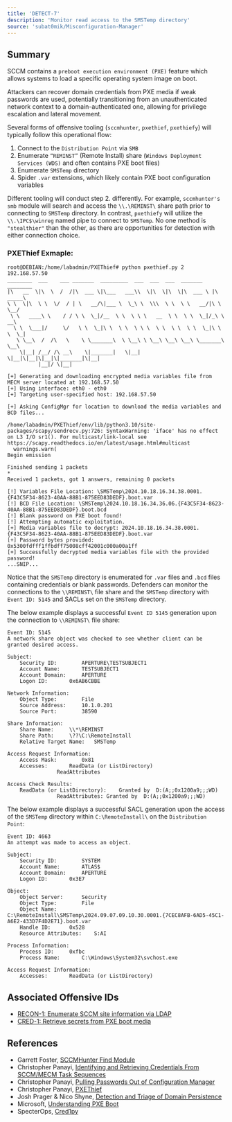 ```yaml
---
title: 'DETECT-7'
description: 'Monitor read access to the SMSTemp directory'
source: 'subat0mik/Misconfiguration-Manager'
---
```


## Summary
SCCM contains a `preboot execution environment (PXE)` feature which allows systems to load a specific operating system image on boot.

Attackers can recover domain credentials from PXE media if weak passwords are used, potentially transitioning from an unauthenticated network context to a domain-authenticated one, allowing for privilege escalation and lateral movement.

Several forms of offensive tooling (`sccmhunter`, `pxethief`, `pxethiefy`) will typically follow this operational flow:

1. Connect to the `Distribution Point` via `SMB`
2. Enumerate `“REMINST”` (Remote Install) share (`Windows Deployment Services (WDS)` and often contains PXE boot files)
3. Enumerate `SMSTemp` directory
4. Spider `.var` extensions, which likely contain PXE boot configuration variables

Different tooling will conduct step 2. differently. For example, `sccmhunter's` `smb` module will search and access the `\\.\REMINST\` share path prior to connecting to `SMSTemp` directory. In contrast, `pxethiefy` will utilize the `\\.\IPC$\winreg` named pipe to connect to `SMSTemp`. No one method is `"stealthier"` than the other, as there are opportunities for detection with either connection choice.

### PXEThief Exmaple:
```
root@DEBIAN:/home/labadmin/PXEThief# python pxethief.py 2 192.168.57.50
________  ___    ___ _______  _________  ___  ___  ___  _______   ________
|\   __  \|\  \  /  /|\  ___ \|\___   ___\\  \|\  \|\  \|\  ___ \ |\  _____\
\ \  \|\  \ \  \/  / | \   __/\|___ \  \_\ \  \\\  \ \  \ \   __/|\ \  \__/
 \ \   ____\ \    / / \ \  \_|/__  \ \  \ \ \   __  \ \  \ \  \_|/_\ \   __\
  \ \  \___|/     \/   \ \  \_|\ \  \ \  \ \ \  \ \  \ \  \ \  \_|\ \ \  \_|
   \ \__\  /  /\   \    \ \_______\  \ \__\ \ \__\ \__\ \__\ \_______\ \__\
    \|__| /__/ /\ __\    \|_______|   \|__|  \|__|\|__|\|__|\|_______|\|__|
          |__|/ \|__|

[+] Generating and downloading encrypted media variables file from MECM server located at 192.168.57.50
[+] Using interface: eth0 - eth0
[+] Targeting user-specified host: 192.168.57.50

[+] Asking ConfigMgr for location to download the media variables and BCD files...

/home/labadmin/PXEThief/env/lib/python3.10/site-packages/scapy/sendrecv.py:726: SyntaxWarning: 'iface' has no effect on L3 I/O sr1(). For multicast/link-local see https://scapy.readthedocs.io/en/latest/usage.html#multicast
  warnings.warn(
Begin emission

Finished sending 1 packets
*
Received 1 packets, got 1 answers, remaining 0 packets

[!] Variables File Location: \SMSTemp\2024.10.18.16.34.38.0001.{F43C5F34-8623-40AA-88B1-875EED83DEDF}.boot.var
[!] BCD File Location: \SMSTemp\2024.10.18.16.34.36.06.{F43C5F34-8623-40AA-88B1-875EED83DEDF}.boot.bcd
[!] Blank password on PXE boot found!
[!] Attempting automatic exploitation.
[+] Media variables file to decrypt: 2024.10.18.16.34.38.0001.{F43C5F34-8623-40AA-88B1-875EED83DEDF}.boot.var
[+] Password bytes provided: 0x5300fdfff1ffbdff75008cff42001c000a00a1ff
[+] Successfully decrypted media variables file with the provided password!
...SNIP...
```

Notice that the `SMSTemp` directory is enumerated for `.var` files and `.bcd` files containing credentials or blank passwords. Defenders can monitor the connections to the `\\REMINST\` file share and the `SMSTemp` directory with `Event ID: 5145` and SACLs set on the `SMSTemp` directory.

The below example displays a successful `Event ID 5145` generation upon the connection to `\\REMINST\` file share:

```
Event ID: 5145
A network share object was checked to see whether client can be granted desired access.
	
Subject:
	Security ID:		APERTURE\TESTSUBJECT1
	Account Name:		TESTSUBJECT1
	Account Domain:		APERTURE
	Logon ID:		0x6AB6CBBE

Network Information:	
	Object Type:		File
	Source Address:		10.1.0.201
	Source Port:		38590
	
Share Information:
	Share Name:		\\*\REMINST
	Share Path:		\??\C:\RemoteInstall
	Relative Target Name:	SMSTemp

Access Request Information:
	Access Mask:		0x81
	Accesses:		ReadData (or ListDirectory)
				ReadAttributes
				
Access Check Results:
	ReadData (or ListDirectory):	Granted by	D:(A;;0x1200a9;;;WD)
				ReadAttributes:	Granted by	D:(A;;0x1200a9;;;WD)
```

The below example displays a successful SACL generation upon the access of the `SMSTemp` directory within `C:\RemoteInstall\` on the `Distribution Point`:
```
Event ID: 4663
An attempt was made to access an object.

Subject:
	Security ID:		SYSTEM
	Account Name:		ATLAS$
	Account Domain:		APERTURE
	Logon ID:		0x3E7

Object:
	Object Server:		Security
	Object Type:		File
	Object Name:		C:\RemoteInstall\SMSTemp\2024.09.07.09.10.30.0001.{7CEC8AFB-6AD5-45C1-A6E2-433D7F4D2E71}.boot.var
	Handle ID:		0x528
	Resource Attributes:	S:AI

Process Information:
	Process ID:		0xfbc
	Process Name:		C:\Windows\System32\svchost.exe

Access Request Information:
	Accesses:		ReadData (or ListDirectory)
```

## Associated Offensive IDs
- [RECON-1: Enumerate SCCM site information via LDAP](../../../attack-techniques/RECON/RECON-1/recon-1_description)
- [CRED-1: Retrieve secrets from PXE boot media](../../../attack-techniques/CRED/CRED-1/cred-1_description)

## References
- Garrett Foster, [SCCMHunter Find Module](https://github.com/garrettfoster13/sccmhunter/wiki/find)
- Christopher Panayi, [Identifying and Retrieving Credentials From SCCM/MECM Task Sequences](https://www.mwrcybersec.com/research_items/identifying-and-retrieving-credentials-from-sccm-mecm-task-sequences)
- Christopher Panayi, [Pulling Passwords Out of Configuration Manager](https://www.youtube.com/watch?v=Ly9goAud0gs)
- Christopher Panayi, [PXEThief](https://github.com/MWR-CyberSec/PXEThief)
- Josh Prager & Nico Shyne, [Detection and Triage of Domain Persistence](https://github.com/bouj33boy/Domain-Persistence-Detection-Triage-and-Recovery-SO-CON-2024/Detection%20and%20Triage%20of%20Domain%20Persistence-BSidesNYC.pdf)
- Microsoft, [Understanding PXE Boot](https://learn.microsoft.com/en-us/troubleshoot/mem/configmgr/os-deployment/understand-pxe-boot#)
- SpecterOps, [Cred1py](https://github.com/specterops/Cred1py)